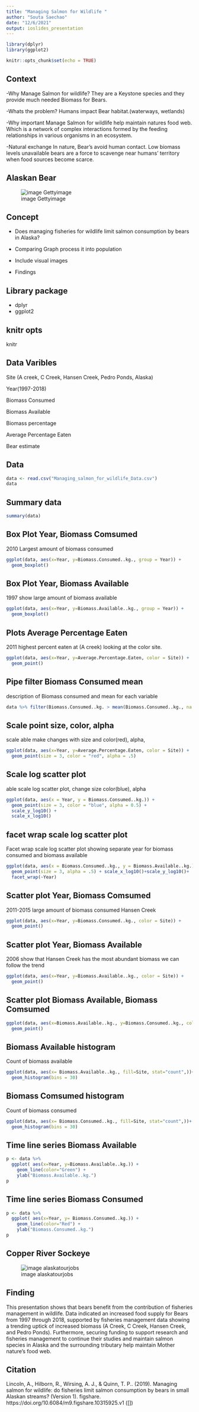 ```yaml
---
title: "Managing Salmon for Wildlife "
author: "Souta Saechao"
date: "12/6/2021"
output: ioslides_presentation
---
```


```r
library(dplyr)
library(ggplot2)
```


```r
knitr::opts_chunk$set(echo = TRUE)
```

## Context
-Why Manage Salmon for wildlife?
They are a Keystone species and they provide much needed Biomass for Bears.

-Whats the problem? 
Humans impact Bear habitat.(waterways, wetlands)

-Why important 
Manage Salmon for wildlife help maintain natures food web. Which is a network of complex interactions formed by the feeding relationships in various organisms in an ecosystem.

-Natural exchange
In nature, Bear's avoid human contact. Low biomass levels unavailable bears are 
a force to scavenge near humans’ territory when food sources become scarce.


## Alaskan Bear
![image Gettyimage](https://d3i6fh83elv35t.cloudfront.net/static/2018/11/fat-bears_GettyImages-966223700-1024x683.jpg)

## Concept 

- Does managing fisheries for wildlife limit salmon consumption by bears in Alaska?

- Comparing Graph process it into population

- Include visual images 

- Findings

## Library package 
- dplyr
- ggplot2


## knitr opts
 knitr

## Data Varibles

 Site (A creek, C Creek, Hansen Creek, Pedro Ponds, Alaska)

 Year(1997-2018)

 Biomass Consumed

 Biomass Available

 Biomass percentage

 Average Percentage Eaten

 Bear estimate

## Data 

```r
data <- read.csv("Managing_salmon_for_wildlife_Data.csv")
data
```

## Summary data

```r
summary(data)
```

## Box Plot Year, Biomass Comsumed

 2010 Largest amount of biomass consumed 

```r
ggplot(data, aes(x=Year, y=Biomass.Consumed..kg., group = Year)) +
  geom_boxplot()
```

## Box Plot Year, Biomass Available

 1997 show large amount of biomass available

```r
ggplot(data, aes(x=Year, y=Biomass.Available..kg., group = Year)) +
  geom_boxplot()
```

## Plots Average Percentage Eaten

 2011 highest percent eaten at (A creek) looking at the color site.

```r
ggplot(data, aes(x=Year, y=Average.Percentage.Eaten, color = Site)) +
  geom_point()
```

## Pipe filter Biomass Consumed mean

 description of Biomass consumed and mean for each variable

```r
data %>% filter(Biomass.Consumed..kg. > mean(Biomass.Consumed..kg., na.rm = TRUE))
```

## Scale point size, color, alpha

 scale able make changes with size and color(red), alpha, 

```r
ggplot(data, aes(x=Year, y=Average.Percentage.Eaten, color = Site)) +
  geom_point(size = 3, color = "red", alpha = .5)
```

## Scale log scatter plot

 able scale log scatter plot, change size color(blue), alpha 

```r

ggplot(data, aes(x = Year, y = Biomass.Consumed..kg.)) +
  geom_point(size = 3, color = "blue", alpha = 0.5) +
  scale_y_log10() +
  scale_x_log10()

```

## facet wrap scale log scatter plot

 Facet wrap scale log scatter plot showing separate year for biomass consumed 
and biomass available

```r
ggplot(data, aes(x = Biomass.Consumed..kg., y = Biomass.Available..kg.)) +
  geom_point(size = 3, alpha = .5) + scale_x_log10()+scale_y_log10()+
  facet_wrap(~Year)
```

## Scatter plot Year, Biomass Comsumed

 2011-2015 large amount of biomass consumed Hansen Creek
```r
ggplot(data, aes(x=Year, y=Biomass.Consumed..kg., color = Site)) +
  geom_point()
```

## Scatter plot Year, Biomass Available
2006 show that Hansen Creek has the most abundant biomass we can follow
the trend 
```r
ggplot(data, aes(x=Year, y=Biomass.Available..kg., color = Site)) +
  geom_point()
```

## Scatter plot Biomass Available, Biomass Comsumed

```r
ggplot(data, aes(x=Biomass.Available..kg., y=Biomass.Consumed..kg., color = Site)) +
  geom_point()
```

## Biomass Available histogram
 Count of biomass available
```r
ggplot(data, aes(x= Biomass.Available..kg., fill=Site, stat="count",))+
  geom_histogram(bins = 30)
```


## Biomass Comsumed histogram
 Count of biomass consumed
```r
ggplot(data, aes(x= Biomass.Consumed..kg., fill=Site, stat="count",))+
  geom_histogram(bins = 30)
```

## Time line series Biomass Available

```r
p <- data %>%
  ggplot( aes(x=Year, y=Biomass.Available..kg.)) +
    geom_line(color="Green") +
    ylab("Biomass.Available..kg.")
p
```

## Time line series Biomass Consumed

```r
p <- data %>%
  ggplot( aes(x=Year, y= Biomass.Consumed..kg.)) +
    geom_line(color="Red") +
    ylab("Biomass.Consumed..kg.")
p
```

## Copper River Sockeye 
![image alaskatourjobs](https://www.alaskatourjobs.com/wp-content/uploads/2017/06/Copper_River_Salmon_Facts.jpg)


## Finding

This presentation shows that bears benefit from the contribution of fisheries management in wildlife. Data indicated an increased food supply for Bears from 1997 through 2018, supported by fisheries management data showing a trending uptick of increased biomass (A Creek, C Creek, Hansen Creek, and Pedro Ponds). Furthermore, securing funding to support research and fisheries management to continue their studies and maintain salmon species in Alaska and the surrounding tributary help maintain Mother nature’s food web.


## Citation 

Lincoln, A., Hilborn, R., Wirsing, A. J., & Quinn, T. P.. (2019). Managing salmon for wildlife: do fisheries limit salmon consumption by bears in small Alaskan streams? (Version 1). figshare. https://doi.org/10.6084/m9.figshare.10315925.v1 ([]) 




